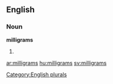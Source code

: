 
==English==

===Noun===
'''milligrams'''

# {{plural of|[[milligram]]}}

[[Category:English plurals]]

[[ar:milligrams]]
[[hu:milligrams]]
[[sv:milligrams]]